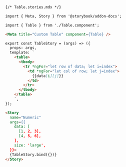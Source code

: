 ```md
{/* Table.stories.mdx */}

import { Meta, Story } from '@storybook/addon-docs';

import { Table } from './Table.component';

<Meta title="Custom Table" component={Table} />

export const TableStory = (args) => ({
  props: args,
  template: `
    <table>
      <tbody>
        <tr *ngFor="let row of data; let i=index">
          <td *ngFor="let col of row; let j=index">
            {{data[i][j]}}
          </td>
        </tr>
      </tbody>
    </table>
    `,
});

<Story
  name="Numeric"
  args={{
    data: [
      [1, 2, 3],
      [4, 5, 6],
    ],
    size: 'large',
  }}>
  {TableStory.bind({})}
</Story>
```